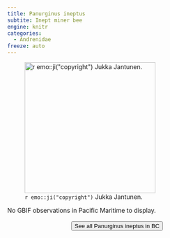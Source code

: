 ```yaml
---
title: Panurginus ineptus
subtite: Inept miner bee
engine: knitr
categories:
  - Andrenidae
freeze: auto
---
```

![`r emo::ji("copyright")` Jukka Jantunen.](https://inaturalist-open-data.s3.amazonaws.com/photos/152132817/large.jpg){height=300}



No GBIF observations in Pacific Maritime to display.
<br><br>
<center>


<a href="https://inaturalist.ca/observations?place_id=any&subview=map&taxon_id=459037"><button type="button" class="btn btn-secondary">See all Panurginus ineptus in BC <i class="fa-solid fa-arrow-up-right-from-square"></i> </button></a>
</center>
